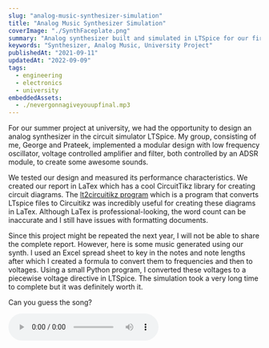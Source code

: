 ```yaml
---
slug: "analog-music-synthesizer-simulation"
title: "Analog Music Synthesizer Simulation"
coverImage: "./SynthFaceplate.png"
summary: "Analog synthesizer built and simulated in LTSpice for our first year project. This design features a low frequency oscillator, voltage controlled filter and amplifier."
keywords: "Synthesizer, Analog Music, University Project"
publishedAt: "2021-09-11"
updatedAt: "2022-09-09"
tags:
  - engineering
  - electronics
  - university
embeddedAssets: 
  - ./nevergonnagiveyouupfinal.mp3
---
```


For our summer project at university, we had the opportunity to design an analog synthesizer in the circuit simulator LTSpice. My group, consisting of me, George and Prateek, implemented a modular design with low frequency oscillator, voltage controlled amplifier and filter, both controlled by an ADSR module, to create some awesome sounds. 

We tested our design and measured its performance characteristics. We created our report in LaTex which has a cool CircuitTikz library for creating circuit diagrams. The [lt2circuitikz program](https://github.com/ckuhlmann/lt2circuitikz) which is a program that converts LTspice files to Circuitikz was incredibly useful for creating these diagrams in LaTex. Although LaTex is professional-looking, the word count can be inaccurate and I still have issues with formatting documents.

Since this project might be repeated the next year, I will not be able to share the complete report. However, here is some music generated using our synth. I used an Excel spread sheet to key in the notes and note lengths after which I created a formula to convert them to frequencies and then to voltages. Using a small Python program, I converted these voltages to a piecewise voltage directive in LTSpice. The simulation took a very long time to complete but it was definitely worth it.

Can you guess the song?

<audio controls=" ">
  <source src={props.data.projectPost.frontmatter.embeddedAssets[0].publicURL} type="audio/mpeg" />
  Your browser does not support the audio tag.
</audio>
